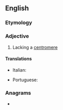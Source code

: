 ==English==

===Etymology===
{{prefix|en|a|centromeric}}

===Adjective===
{{en-adj|-}}

# Lacking a [[centromere]]

====Translations====
{{trans-top|lacking a centromere}}
* Italian: {{t|it|acentrico}}
{{trans-mid}}
* Portuguese: {{t|pt|acêntrico}}
{{trans-bottom}}

===Anagrams===
* {{anagrams|en|a=acceeimnorrt|Amerocentric}}